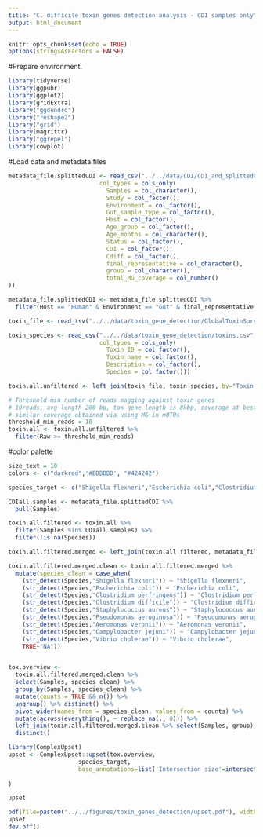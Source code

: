 ```yaml
---
title: "C. difficile toxin genes detection analysis - CDI samples only"
output: html_document
---
```


```r
knitr::opts_chunk$set(echo = TRUE)
options(stringsAsFactors = FALSE)
```

#Prepare environment.
```r
library(tidyverse)
library(ggpubr)
library(ggplot2)
library(gridExtra)
library("ggdendro")
library("reshape2")
library("grid")
library(magrittr)
library("ggrepel")
library(cowplot)
```

#Load data and metadata files
```r
metadata_file.splittedCDI <- read_csv("../../data/CDI/CDI_and_splittedControl_samples.csv",
                          col_types = cols_only(
                            Samples = col_character(),
                            Study = col_factor(), 
                            Environment = col_factor(), 
                            Gut_sample_type = col_factor(),
                            Host = col_factor(),
                            Age_group = col_factor(), 
                            Age_months = col_character(), 
                            Status = col_factor(), 
                            CDI = col_factor(), 
                            Cdiff = col_factor(),
                            final_representative = col_character(), 
                            group = col_character(),
                            total_MG_coverage = col_number()
))

metadata_file.splittedCDI <- metadata_file.splittedCDI %>% 
  filter(Host == "Human" & Environment == "Gut" & final_representative == "Yes")

toxin_file <- read_tsv("../../data/toxin_gene_detection/GlobalToxinSurvey_withReadCov.txt")

toxin_species <- read_csv("../../data/toxin_gene_detection/toxins.csv",
                          col_types = cols_only(
                            Toxin_ID = col_factor(),
                            Toxin_name = col_factor(), 
                            Description = col_factor(),
                            Species = col_factor()))

toxin.all.unfiltered <- left_join(toxin_file, toxin_species, by="Toxin_ID")

# Threshold min number of reads magging against toxin genes 
# 10reads, avg length 200 bp, tox gene length is 8kbp, coverage at best around 1/4 of tox gene
# similar coverage obtained via using MG in mOTUs
threshold_min_reads = 10
toxin.all <- toxin.all.unfiltered %>%
  filter(Raw >= threshold_min_reads)
```

#color palette
```r
size_text = 10 
colors <- c("darkred",'#BDBDBD', "#424242")
```

```r
species_target <- c("Shigella flexneri","Escherichia coli","Clostridium perfringens","Clostridium difficile","Staphylococcus aureus","Pseudomonas aeruginosa","Aeromonas veronii","Campylobacter jejuni","Vibrio cholerae")
```

```r
CDIall.samples <- metadata_file.splittedCDI %>%
  pull(Samples)

toxin.all.filtered <- toxin.all %>% 
  filter(Samples %in% CDIall.samples) %>% 
  filter(!is.na(Species))

toxin.all.filtered.merged <- left_join(toxin.all.filtered, metadata_file.splittedCDI, by ="Samples")

toxin.all.filtered.merged.clean <- toxin.all.filtered.merged %>% 
  mutate(species_clean = case_when(
    (str_detect(Species,"Shigella flexneri")) ~ "Shigella flexneri", 
    (str_detect(Species,"Escherichia coli")) ~ "Escherichia coli", 
    (str_detect(Species,"Clostridium perfringens")) ~ "Clostridium perfringens", 
    (str_detect(Species,"Clostridium difficile")) ~ "Clostridium difficile",
    (str_detect(Species,"Staphylococcus aureus")) ~ "Staphylococcus aureus",
    (str_detect(Species,"Pseudomonas aeruginosa")) ~ "Pseudomonas aeruginosa",
    (str_detect(Species,"Aeromonas veronii")) ~ "Aeromonas veronii",
    (str_detect(Species,"Campylobacter jejuni")) ~ "Campylobacter jejuni",
    (str_detect(Species,"Vibrio cholerae")) ~ "Vibrio cholerae",
    TRUE~"NA"))


tox.overview <-
  toxin.all.filtered.merged.clean %>% 
  select(Samples, species_clean) %>% 
  group_by(Samples, species_clean) %>% 
  mutate(counts = TRUE && n()) %>% 
  ungroup() %>% distinct() %>% 
  pivot_wider(names_from = species_clean, values_from = counts) %>% 
  mutate(across(everything(), ~ replace_na(., 0))) %>% 
  left_join(toxin.all.filtered.merged.clean %>% select(Samples, group), by="Samples") %>%  
  distinct()

library(ComplexUpset)
upset <- ComplexUpset::upset(tox.overview,
                    species_target,
                    base_annotations=list('Intersection size'=intersection_size(counts=TRUE,
                                                                                mapping=aes(fill=group)))
)

upset
```


```r
pdf(file=paste0("../../figures/toxin_genes_detection/upset.pdf"), width=12, height=6)
upset
dev.off()
```

